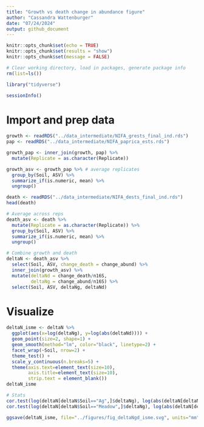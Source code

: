 ```yaml
---
title: "Growth vs death change in abundance figure"
author: "Cassandra Wattenburger"
date: "07/24/2024"
output: github_document
---
```


```r
knitr::opts_chunk$set(echo = TRUE)
knitr::opts_chunk$set(results = "show")
knitr::opts_chunk$set(message = FALSE)
```

```r
# Clear working directory, load in packages, generate package info
rm(list=ls())

library("tidyverse")

sessionInfo()
```

# Import and prep data

```r
growth <- readRDS("../data_intermediate/NIFA_grests_final_ind.rds")
pap <- readRDS("../data_intermediate/NIFA_paprica_ests.rds")

growth_pap <- inner_join(growth, pap) %>% 
  mutate(Replicate = as.character(Replicate))

growth_asv <- growth_pap %>% # average replicates
  group_by(Soil, ASV) %>% 
  summarize_if(is.numeric, mean) %>% 
  ungroup()

death <- readRDS("../data_intermediate/NIFA_dests_final_ind.rds")
head(death)

# Average across reps
death_asv <- death %>% 
  mutate(Replicate = as.character(Replicate)) %>% 
  group_by(Soil, ASV) %>% 
  summarize_if(is.numeric, mean) %>% 
  ungroup()

# Combine growth and death
deltaN <- death_asv %>% 
  select(Soil, ASV, change_death = change_abund) %>% 
  inner_join(growth_asv) %>% 
  mutate(deltaNd = change_death/n16S,
         deltaNg = change_abund/n16S) %>% 
  select(Soil, ASV, deltaNg, deltaNd)
```

# Visualize

```r
deltaN_isme <- deltaN %>% 
  ggplot(aes(x=log(deltaNg), y=log(abs(deltaNd)))) +
  geom_point(size=2, shape=1) +
  geom_smooth(method="lm", color="black", linetype=2) +
  facet_wrap(~Soil, nrow=2) +
  theme_test() +
  scale_y_continuous(n.breaks=5) +
  theme(axis.text=element_text(size=10),
        axis.title=element_text(size=10),
        strip.text = element_blank())
deltaN_isme

# Stats
cor.test(log(deltaN[deltaN$Soil=="Ag",]$deltaNg), log(abs(deltaN[deltaN$Soil=="Ag",]$deltaNd)), method="pearson")
cor.test(log(deltaN[deltaN$Soil=="Meadow",]$deltaNg), log(abs(deltaN[deltaN$Soil=="Meadow",]$deltaNd)), method="pearson")
```

```r
ggsave(deltaN_isme, file="../figures/fig_deltaNgd_isme.svg", units="mm", width=85, height=150, device="svg")
```



